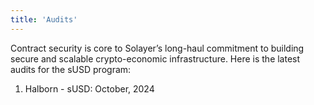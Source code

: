 ```yaml
---
title: 'Audits'
---
```


Contract security is core to Solayer’s long-haul commitment to building secure and scalable crypto-economic infrastructure. Here is the latest audits for the sUSD program: 

1. Halborn - sUSD: October, 2024
